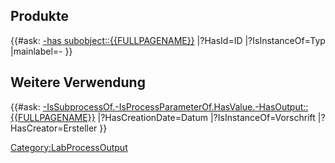 <includeonly>
== Produkte ==
{{#ask: [[Category:LabProcessOutput]] [[-has subobject::{{FULLPAGENAME}}]]
<!-- |?HasWikiId=Wiki ID -->
|?HasId=ID
|?IsInstanceOf=Typ
|mainlabel=-
<!-- |@deferred -->
}}

== Weitere Verwendung ==
<!-- SuccessorProcess.-IsSubprocessOf.-IsProcessParameterOf.HasValue.-HasOutput.ThisProcess -->
{{#ask: [[-IsSubprocessOf.-IsProcessParameterOf.HasValue.-HasOutput::{{FULLPAGENAME}}]]
|?HasCreationDate=Datum
|?IsInstanceOf=Vorschrift
|?HasCreator=Ersteller
}}
</includeonly>
